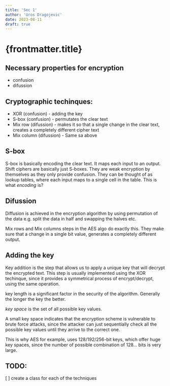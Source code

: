 ```yaml
---
title: 'Sec 1'
author: 'Uros Dragojevic'
date: 2023-08-11
draft: true
---
```


# {frontmatter.title}

## Necessary properties for encryption
- confusion
- difussion

## Cryptographic techinques:

- XOR (confusion) - adding the key
- S-box (confusion) - permutates the clear text
- Mix row (difussion) - makes it so that a single change in the clear text, creates a completely different cipher text
- Mix column (difussion) - Same sa above

## S-box

S-box is basically encoding the clear text.
It maps each input to an output.
Shift ciphers are basically just S-boxes.
They are weak encryption by themselves as they only provide confusion.
They can be thought of as lookup tables, where each input maps to a single cell in the table.
This is what _encoding_ is?

## Difussion

Diffusion is achieved in the encryption algorithm by using permutation of the data e.g. split the data in half and swapping the halves etc.

Mix rows and Mix columns steps in the AES algo do exactly this. They make sure that a change in a single bit value, generates a completely different output. 

## Adding the key

Key addition is the step that allows us to apply a unique key that will decrypt the encrypted text.
This step is usually implemented using the XOR techinque, since it provides a symmetrical process of encrypt/decrypt, using the same operation.

key length is a significant factor in the security of the algorithm. Generally the longer the key the better.

_key space_ is the set of all possible key values.

A small key space indicates that the encryption scheme is vulnerable to brute force attacks, since the attacker can just sequentially check all the possible key values until they arrive to the correct one.

This is why AES for example, uses 128/192/256-bit keys, which offer huge key spaces, since the number of possible combination of 128... bits is very large.

## TODO:

[ ] create a class for each of the techniques